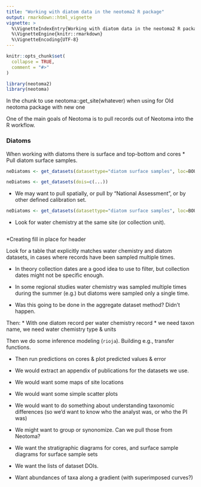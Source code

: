 ```yaml
---
title: "Working with diatom data in the neotoma2 R package"
output: rmarkdown::html_vignette
vignette: >
  %\VignetteIndexEntry{Working with diatom data in the neotoma2 R package}
  %\VignetteEngine{knitr::rmarkdown}
  %\VignetteEncoding{UTF-8}
---
```


```r
knitr::opts_chunk$set(
  collapse = TRUE,
  comment = "#>"
)
```

```r
library(neotoma2)
library(neotoma)
```

In the chunk to use neotoma::get_site(whatever) when using for Old neotoma package with new one 


One of the main goals of Neotoma is to pull records out of Neotoma into the R workflow.  

### Diatoms

When working with diatoms there is surface and top-bottom and cores
* Pull diatom surface samples.
```r
neDiatoms <- get_datasets(datasettype="diatom surface samples", loc=BOUNDING BOX)

neDiatoms <- get_datasets(dois=c(...))
```


  * We may want to pull spatially, or pull by "National Assessment", or by other defined calibration set.

```r
neDiatoms <- get_datasets(datasettype="diatom surface samples", loc=BOUNDING BOX)
```


* Look for water chemistry at the same site (or collection unit).
```r

```
*Creating fill in place for header 

Look for a table that explicitly matches water chemistry and diatom datasets, in cases where records have been sampled multiple times.

* In theory collection dates are a good idea to use to filter, but collection dates might not be specific enough.

* In some regional studies water chemistry was sampled multiple times during the summer (e.g.) but diatoms were sampled only a single time.

* Was this going to be done in the aggregate dataset method?  Didn't happen.

Then:
* With one diatom record per water chemistry record
* we need taxon name, we need water chemistry type & units

Then we do some inference modeling (`rioja`).  Building e.g., transfer functions.

* Then run predictions on cores & plot predicted values & error

* We would extract an appendix of publications for the datasets we use.
* We would want some maps of site locations
* We would want some simple scatter plots
* We would want to do something about understanding taxonomic differences (so we'd want to know who the analyst was, or who the PI was)
* We might want to group or synonomize.  Can we pull those from Neotoma?
* We want the stratigraphic diagrams for cores, and surface sample diagrams for surface sample sets
* We want the lists of dataset DOIs.
* Want abundances of taxa along a gradient (with superimposed curves?)
